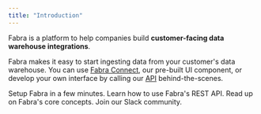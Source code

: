 ```yaml
---
title: "Introduction"
---
```


Fabra is a platform to help companies build **customer-facing data warehouse integrations**.

Fabra makes it easy to start ingesting data from your customer's data warehouse. You can use
[Fabra Connect](https://docs.fabra.io/guides/fabra-connect), our pre-built UI component, or
develop your own interface by calling our [API](https://docs.fabra.io/api-reference)
behind-the-scenes.

<CardGroup cols={2}>
  <Card
    title="Quick Start"
    href="/guides/quickstart"
    icon="timer"
    color="#2DB476"
  >
    Setup Fabra in a few minutes.
  </Card>
  <Card
    href="/api-reference"
    title="API Reference"
    icon="square-terminal"
    color="#0285c7"
  >
    Learn how to use Fabra's REST API.
  </Card>
  <Card
    title="Concepts"
    href="/concepts"
    icon="lightbulb-on"
    color="#c0b838"
  >
    Read up on Fabra's core concepts.
  </Card>
  <Card
    href="/"
    title="Community"
    icon="messages"
    color="#bfa8ff"
  >
    Join our Slack community.
  </Card>
</CardGroup>
